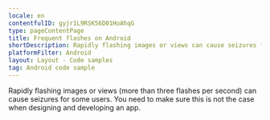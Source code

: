 ```yaml
---
locale: en
contentfulID: gyjr1L9RSK56D01HoAhqG
type: pageContentPage
title: Frequent flashes on Android
shortDescription: Rapidly flashing images or views can cause seizures for some users.
platformFilter: Android
layout: Layout - Code samples
tag: Android code sample
---
```


Rapidly flashing images or views (more than three flashes per second) can cause seizures for some users. You need to make sure this is not the case when designing and developing an app.

<CodeSample id="screen-flashes" locale="en" platform="android"/>